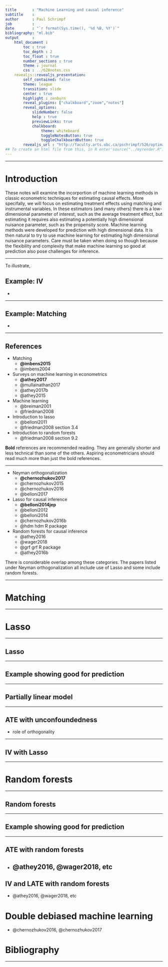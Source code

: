 ```yaml
---
title       : "Machine Learning and causal inference"
subtitle    : 
author      : Paul Schrimpf
job         : 
date        : "`r format(Sys.time(), '%d %B, %Y')`"
bibliography: "ml.bib"
output      : 
    html_document : 
        toc : true
        toc_depth : 2
        toc_float : true
        number_sections : true
        theme : journal
        css : ../628notes.css
    revealjs::revealjs_presentation:
        self_contained: false
        theme: league
        transition: slide
        center : true
        highlight : zenburn
        reveal_plugins: ["chalkboard","zoom","notes"]
        reveal_options:
            slideNumber: false
            help : true
            previewLinks: true
            chalkboard:
                theme: whiteboard
                toggleNotesButton: true
                toggleChalkboardButton: true
        revealjs_url : "http://faculty.arts.ubc.ca/pschrimpf/526/optimalControl_files/reveal.js-3.3.0.1"
## To create an html file from this, in R enter'source("../myrender.R"); myrender("filename.Rmd")'
--- 
```


---

# Introduction 

<aside class="notes">
    These notes will examine the incorportion of machine learning
    methods in classic econometric techniques for estimating causal
    effects. More specifally, we will focus on estimating treatment
    effects using matching and instrumental variables. In these
    estimators (and many others) there is a low-dimensional parameter
    of interest, such as the average treatment effect, but estimating
    it requires also estimating a potentially high dimensional
    nuisance parameter, such as the propensity score. Machine learning
    methods were developed for prediction with high dimensional
    data. It is then natural to try to use machine learning for
    estimating high dimensional nuisance parameters. Care must be
    taken when doing so though because the flexibility and complexity
    that make machine learning so good at prediction also pose
    challenges for inference. 
</aside>
---

<aside class="notes">
    To illustrate, 
</aside>

## Example: IV

- 

---

## Example: Matching

- 

---


## References

- Matching 
    - **@imbens2015** 
    - @imbens2004 

- Surveys on machine learning in econometrics
    - **@athey2017**
    - @mullainathan2017
    - @athey2017b
    - @athey2015
    
- Machine learning 
    - @breiman2001 
    - @friedman2008
    
- Introduction to lasso 
    - @belloni2011
    - @friedman2008 section 3.4
    
- Introduction to random forests
    - @friedman2008 section 9.2

<aside class="notes">
    **Bold** references are recommended reading.  They are generally
    shorter and less technical than some of the others. Aspiring
    econometricians should read much more than just the bold
    references. 
</aside>
---

- Neyman orthogonalization 
    - **@chernozhukov2017**
    - @chernozhukov2015
    - @chernozhukov2016
    - @belloni2017

- Lasso for causal inference
    - **@belloni2014jep** 
    - @belloni2012
    - @belloni2014
    - @chernozhukov2016b
    - @hdm hdm R package 
    
- Random forests for causal inference
    - @athey2016
    - @wager2018
    - @grf grf R package
    - @athey2016b

<aside class="notes">
    There is considerable overlap among these categories. The papers
    listed under Neyman orthogonalization all include use of Lasso and
    some include random forests. 
</aside>
---

# Matching

---

<!-- ---------------------------------------------------------------------- -->

# Lasso 

---

## Lasso

---

## Example showing good for prediction

---

## Partially linear model

---

## ATE with unconfoundedness

- role of orthogonality

---

## IV with Lasso

---

<!-- ---------------------------------------------------------------------- -->

# Random forests

---

## Random forests

--- 

## Example showing good for prediction

---

## ATE with random forests

- @athey2016, @wager2018, etc
---

## IV and LATE with random forests

- @athey2016, @wager2018, etc

<!-- ---------------------------------------------------------------------- -->

# Double debiased machine learning

- @chernozhukov2016, @chernozhukov2017


# Bibliography

---
